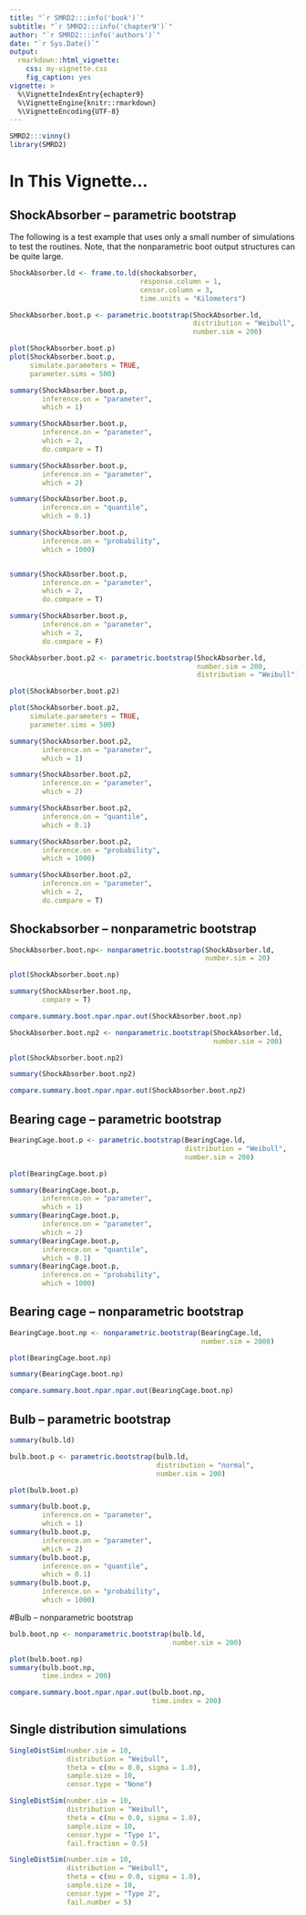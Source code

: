 ```yaml
---
title: "`r SMRD2:::info('book')`"
subtitle: "`r SMRD2:::info('chapter9')`"
author: "`r SMRD2:::info('authors')`"
date: "`r Sys.Date()`"
output: 
  rmarkdown::html_vignette:
    css: my-vignette.css
    fig_caption: yes
vignette: >
  %\VignetteIndexEntry{echapter9}
  %\VignetteEngine{knitr::rmarkdown}
  %\VignetteEncoding{UTF-8}
---
```


```r
SMRD2:::vinny()
library(SMRD2)
```

# In This Vignette...


## ShockAbsorber -- parametric bootstrap

The following is a test example that uses only a small number of simulations to test the routines. Note, that the nonparametric boot output structures can be quite large.

```r
ShockAbsorber.ld <- frame.to.ld(shockabsorber,
                                response.column = 1,
                                censor.column = 3,
                                time.units = "Kilometers")

ShockAbsorber.boot.p <- parametric.bootstrap(ShockAbsorber.ld,
                                             distribution = "Weibull",
                                             number.sim = 200)

plot(ShockAbsorber.boot.p)
plot(ShockAbsorber.boot.p, 
     simulate.parameters = TRUE, 
     parameter.sims = 500)

summary(ShockAbsorber.boot.p,
        inference.on = "parameter", 
        which = 1)

summary(ShockAbsorber.boot.p,
        inference.on = "parameter", 
        which = 2,
        do.compare = T)

summary(ShockAbsorber.boot.p,
        inference.on = "parameter", 
        which = 2)

summary(ShockAbsorber.boot.p,
        inference.on = "quantile",
        which = 0.1)

summary(ShockAbsorber.boot.p,
        inference.on = "probability", 
        which = 1000)


summary(ShockAbsorber.boot.p,
        inference.on = "parameter", 
        which = 2,
        do.compare = T)

summary(ShockAbsorber.boot.p,
        inference.on = "parameter", 
        which = 2,
        do.compare = F)

ShockAbsorber.boot.p2 <- parametric.bootstrap(ShockAbsorber.ld,
                                              number.sim = 200,
                                              distribution = "Weibull")

plot(ShockAbsorber.boot.p2)

plot(ShockAbsorber.boot.p2, 
     simulate.parameters = TRUE, 
     parameter.sims = 500)

summary(ShockAbsorber.boot.p2,
        inference.on = "parameter", 
        which = 1)

summary(ShockAbsorber.boot.p2,
        inference.on = "parameter", 
        which = 2)

summary(ShockAbsorber.boot.p2,
        inference.on = "quantile", 
        which = 0.1)

summary(ShockAbsorber.boot.p2,
        inference.on = "probability", 
        which = 1000)

summary(ShockAbsorber.boot.p2,
        inference.on = "parameter", 
        which = 2,
        do.compare = T)
```

## Shockabsorber -- nonparametric bootstrap

```r
ShockAbsorber.boot.np<- nonparametric.bootstrap(ShockAbsorber.ld,
                                                number.sim = 20)

plot(ShockAbsorber.boot.np)

summary(ShockAbsorber.boot.np, 
        compare = T)

compare.summary.boot.npar.npar.out(ShockAbsorber.boot.np)

ShockAbsorber.boot.np2 <- nonparametric.bootstrap(ShockAbsorber.ld,
                                                  number.sim = 200)

plot(ShockAbsorber.boot.np2)

summary(ShockAbsorber.boot.np2)

compare.summary.boot.npar.npar.out(ShockAbsorber.boot.np2)
```

## Bearing cage  -- parametric bootstrap

```r
BearingCage.boot.p <- parametric.bootstrap(BearingCage.ld,
                                           distribution = "Weibull",
                                           number.sim = 200)

plot(BearingCage.boot.p)

summary(BearingCage.boot.p,
        inference.on = "parameter", 
        which = 1)
summary(BearingCage.boot.p,
        inference.on = "parameter", 
        which = 2)
summary(BearingCage.boot.p,
        inference.on = "quantile", 
        which = 0.1)
summary(BearingCage.boot.p,
        inference.on = "probability", 
        which = 1000)
```

## Bearing cage -- nonparametric bootstrap

```r
BearingCage.boot.np <- nonparametric.bootstrap(BearingCage.ld,
                                               number.sim = 2000)

plot(BearingCage.boot.np)

summary(BearingCage.boot.np)

compare.summary.boot.npar.npar.out(BearingCage.boot.np)
```

## Bulb -- parametric bootstrap

```r
summary(bulb.ld)

bulb.boot.p <- parametric.bootstrap(bulb.ld,
                                    distribution = "normal",
                                    number.sim = 200)

plot(bulb.boot.p)

summary(bulb.boot.p,
        inference.on = "parameter", 
        which = 1)
summary(bulb.boot.p,
        inference.on = "parameter", 
        which = 2)
summary(bulb.boot.p,
        inference.on = "quantile", 
        which = 0.1)
summary(bulb.boot.p,
        inference.on = "probability", 
        which = 1000)
```

#Bulb -- nonparametric bootstrap

```r
bulb.boot.np <- nonparametric.bootstrap(bulb.ld,
                                        number.sim = 200)

plot(bulb.boot.np)
summary(bulb.boot.np,
        time.index = 200)

compare.summary.boot.npar.npar.out(bulb.boot.np,
                                   time.index = 200)
```

## Single distribution simulations

```r
SingleDistSim(number.sim = 10,
              distribution = "Weibull",
              theta = c(mu = 0.0, sigma = 1.0),
              sample.size = 10,
              censor.type = "None")

SingleDistSim(number.sim = 10,
              distribution = "Weibull",
              theta = c(mu = 0.0, sigma = 1.0),
              sample.size = 10,
              censor.type = "Type 1", 
              fail.fraction = 0.5)

SingleDistSim(number.sim = 10,
              distribution = "Weibull",
              theta = c(mu = 0.0, sigma = 1.0),
              sample.size = 10,
              censor.type = "Type 2",
              fail.number = 5)
```
